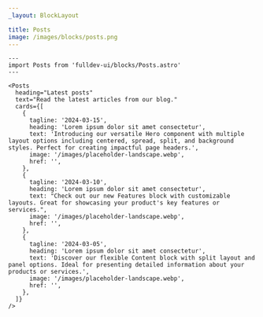 ```yaml
---
_layout: BlockLayout

title: Posts
image: /images/blocks/posts.png
---
```


```astro live
---
import Posts from 'fulldev-ui/blocks/Posts.astro'
---

<Posts
  heading="Latest posts"
  text="Read the latest articles from our blog."
  cards={[
    {
      tagline: '2024-03-15',
      heading: 'Lorem ipsum dolor sit amet consectetur',
      text: 'Introducing our versatile Hero component with multiple layout options including centered, spread, split, and background styles. Perfect for creating impactful page headers.',
      image: '/images/placeholder-landscape.webp',
      href: '',
    },
    {
      tagline: '2024-03-10',
      heading: 'Lorem ipsum dolor sit amet consectetur',
      text: "Check out our new Features block with customizable layouts. Great for showcasing your product's key features or services.",
      image: '/images/placeholder-landscape.webp',
      href: '',
    },
    {
      tagline: '2024-03-05',
      heading: 'Lorem ipsum dolor sit amet consectetur',
      text: 'Discover our flexible Content block with split layout and panel options. Ideal for presenting detailed information about your products or services.',
      image: '/images/placeholder-landscape.webp',
      href: '',
    },
  ]}
/>
```
